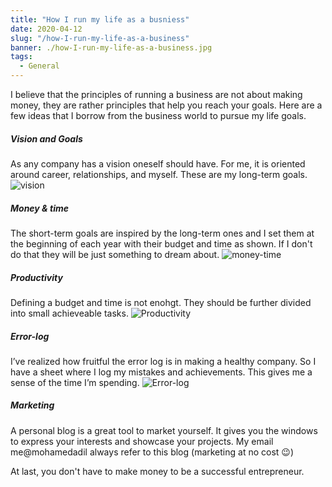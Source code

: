 ```yaml
---
title: "How I run my life as a busniess"
date: 2020-04-12
slug: "/how-I-run-my-life-as-a-business"
banner: ./how-I-run-my-life-as-a-business.jpg
tags:
  - General
---
```


I believe that the principles of running a business are not about making money, they are rather principles that help you reach your goals. Here are a few ideas that I borrow from the business world to pursue my life goals.

##### Vision and Goals
As any company has a vision oneself should have. For me, it is oriented around career, relationships, and myself. These are my long-term goals. 
![vision](./goals.png)

##### Money & time
The short-term goals are inspired by the long-term ones and I set them at the beginning of each year with their budget and time as shown. If I don't do that they will be just something to dream about.
![money-time](./planner.png)

##### Productivity
Defining a budget and time is not enohgt. They should be further divided into small achieveable tasks.
![Productivity](./tasks.png)

##### Error-log
I’ve realized how fruitful the error log is in making a healthy company. So I have a sheet where I log my mistakes and achievements. This gives me a sense of the time I’m spending.
![Error-log](./log-sheet.png)

##### Marketing
A personal blog is a great tool to market yourself. It gives you the windows to express your interests and showcase your projects. My email me@mohamedadil always refer to this blog (marketing at no cost 😉)

At last, you don't have to make money to be a successful entrepreneur.